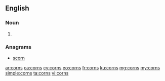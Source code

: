 ==English==

===Noun===
{{head|en|plural}}

# {{plural of|corn|lang=en}}

===Anagrams===
* [[scorn#English|scorn]]

[[ar:corns]]
[[ca:corns]]
[[cy:corns]]
[[eo:corns]]
[[fr:corns]]
[[ku:corns]]
[[mg:corns]]
[[my:corns]]
[[simple:corns]]
[[ta:corns]]
[[vi:corns]]